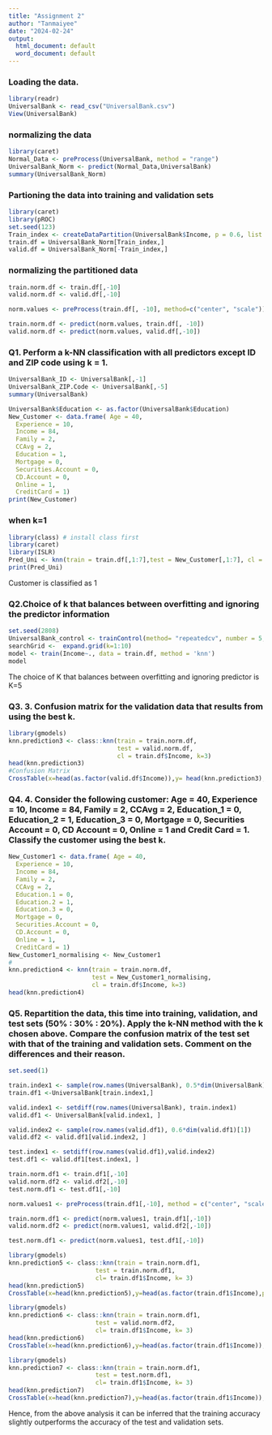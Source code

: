 ---
title: "Assignment 2"
author: "Tanmaiyee"
date: "2024-02-24"
output:
  html_document: default
  word_document: default
---


### Loading the data.
```{r}
library(readr)
UniversalBank <- read_csv("UniversalBank.csv")
View(UniversalBank)
```

### normalizing the data

```{r}
library(caret)
Normal_Data <- preProcess(UniversalBank, method = "range")
UniversalBank_Norm <- predict(Normal_Data,UniversalBank)
summary(UniversalBank_Norm)
```

### Partioning the data into training and validation sets

```{r}
library(caret)
library(pROC)
set.seed(123)
Train_index <- createDataPartition(UniversalBank$Income, p = 0.6, list = FALSE)
train.df = UniversalBank_Norm[Train_index,] 
valid.df = UniversalBank_Norm[-Train_index,]
```

### normalizing the partitioned data

```{r}
train.norm.df <- train.df[,-10] 
valid.norm.df <- valid.df[,-10]

norm.values <- preProcess(train.df[, -10], method=c("center", "scale"))

train.norm.df <- predict(norm.values, train.df[, -10])
valid.norm.df <- predict(norm.values, valid.df[,-10])
```


### Q1. Perform a k-NN classification with all predictors except ID and ZIP code using k = 1. 

```{r}
UniversalBank_ID <- UniversalBank[,-1]
UniversalBank_ZIP.Code <- UniversalBank[,-5]
summary(UniversalBank)
```


```{r}
UniversalBank$Education <- as.factor(UniversalBank$Education)
New_Customer <- data.frame( Age = 40,
  Experience = 10,
  Income = 84,
  Family = 2,
  CCAvg = 2,
  Education = 1,
  Mortgage = 0,
  Securities.Account = 0,
  CD.Account = 0,
  Online = 1,
  CreditCard = 1)
print(New_Customer)
```


### when k=1

```{r}
library(class) # install class first
library(caret)
library(ISLR)
Pred_Uni <- knn(train = train.df[,1:7],test = New_Customer[,1:7], cl = train.df$Income, k = 1)
print(Pred_Uni)
```
Customer is classified as 1

### Q2.Choice of k that balances between overfitting and ignoring the predictor information

```{r}
set.seed(2808)
UniversalBank_control <- trainControl(method= "repeatedcv", number = 5, repeats = 2) 
searchGrid <-  expand.grid(k=1:10)
model <- train(Income~., data = train.df, method = 'knn')
model
```

The choice of K that balances between overfitting and ignoring predictor is K=5

### Q3. 3.	Confusion matrix for the validation data that results from using the best k. 

```{r}
library(gmodels)
knn.prediction3 <- class::knn(train = train.norm.df,
                              test = valid.norm.df,
                              cl = train.df$Income, k=3)
head(knn.prediction3)
#Confusion Matrix
CrossTable(x=head(as.factor(valid.df$Income)),y= head(knn.prediction3),prop.chisq = FALSE)
```

### Q4. 4.	Consider the following customer: Age = 40, Experience = 10, Income = 84, Family = 2, CCAvg = 2, Education_1 = 0, Education_2 = 1, Education_3 = 0, Mortgage = 0, Securities Account = 0, CD Account = 0, Online = 1 and Credit Card = 1. Classify the customer using the best k. 
```{r}
New_Customer1 <- data.frame( Age = 40,
  Experience = 10,
  Income = 84,
  Family = 2,
  CCAvg = 2,
  Education.1 = 0,
  Education.2 = 1,
  Education.3 = 0,
  Mortgage = 0,
  Securities.Account = 0,
  CD.Account = 0,
  Online = 1,
  CreditCard = 1)
New_Customer1_normalising <- New_Customer1
#
knn.prediction4 <- knn(train = train.norm.df,
                       test = New_Customer1_normalising,
                       cl = train.df$Income, k=3)
head(knn.prediction4)
```


### Q5. Repartition the data, this time into training, validation, and test sets (50% : 30% : 20%). Apply the k-NN method with the k chosen above. Compare the confusion matrix of the test set with that of the training and validation sets. Comment on the differences and their reason.

```{r}
set.seed(1)  

train.index1 <- sample(row.names(UniversalBank), 0.5*dim(UniversalBank)[1])
train.df1 <-UniversalBank[train.index1,]

valid.index1 <- setdiff(row.names(UniversalBank), train.index1)
valid.df1 <- UniversalBank[valid.index1, ]

valid.index2 <- sample(row.names(valid.df1), 0.6*dim(valid.df1)[1])
valid.df2 <- valid.df1[valid.index2, ]

test.index1 <- setdiff(row.names(valid.df1),valid.index2)
test.df1 <- valid.df1[test.index1, ]
```


```{r}
train.norm.df1 <- train.df1[,-10]
valid.norm.df2 <- valid.df2[,-10]
test.norm.df1 <- test.df1[,-10]

norm.values1 <- preProcess(train.df1[,-10], method = c("center", "scale"))

train.norm.df1 <- predict(norm.values1, train.df1[,-10])
valid.norm.df2 <- predict(norm.values1, valid.df2[,-10])

test.norm.df1 <- predict(norm.values1, test.df1[,-10])
```


```{r}
library(gmodels)
knn.prediction5 <- class::knn(train = train.norm.df1,
                        test = train.norm.df1,
                        cl= train.df1$Income, k= 3)
head(knn.prediction5)
CrossTable(x=head(knn.prediction5),y=head(as.factor(train.df1$Income),prop.chisq = FALSE))
```

```{r}
library(gmodels)
knn.prediction6 <- class::knn(train = train.norm.df1,
                        test = valid.norm.df2,
                        cl= train.df1$Income, k= 3)
head(knn.prediction6)
CrossTable(x=head(knn.prediction6),y=head(as.factor(train.df1$Income)),prop.chisq = FALSE)
```

```{r}
library(gmodels)
knn.prediction7 <- class::knn(train = train.norm.df1,
                        test = test.norm.df1,
                        cl= train.df1$Income, k= 3)
head(knn.prediction7)
CrossTable(x=head(knn.prediction7),y=head(as.factor(train.df1$Income)),prop.chisq = FALSE)
```

Hence, from the above analysis it can be inferred that the training accuracy slightly outperforms the accuracy of the test and validation sets. 



